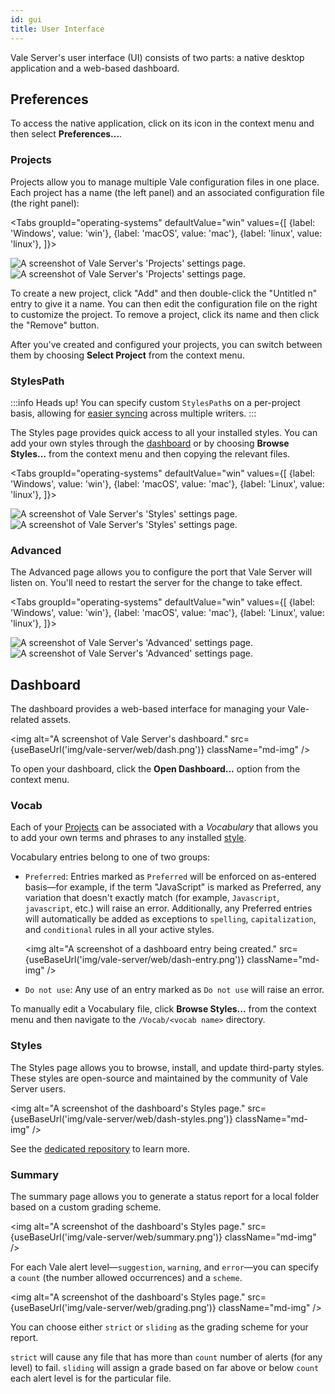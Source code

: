 ```yaml
---
id: gui
title: User Interface
---
```



Vale Server's user interface (UI) consists of two parts: a native desktop
application and a web-based dashboard.

## Preferences

To access the native application, click on its icon in the context menu and
then select <b>Preferences...</b>.

### Projects

Projects allow you to manage multiple Vale configuration files in one place.
Each project has a name (the left panel) and an associated configuration file
(the right panel):

<Tabs
  groupId="operating-systems"
  defaultValue="win"
  values={[
    {label: 'Windows', value: 'win'},
    {label: 'macOS', value: 'mac'},
    {label: 'linux', value: 'linux'},
  ]}>

  <TabItem value="win">
    <img
      alt="A screenshot of Vale Server's 'Projects' settings page."
      src={useBaseUrl('img/vale-server/win/projects.png')}
      className="sm-img"
    />
  </TabItem>

  <TabItem value="mac">
    <AdaptiveImg
      alt="A screenshot of Vale Server's 'Projects' settings page."
      src={useBaseUrl('img/vale-server/mac/projects')}
      format=".png"
      size="sm">
    </AdaptiveImg>
  </TabItem>

  <TabItem value="linux">
    <img
      alt="A screenshot of Vale Server's 'Projects' settings page."
      src={useBaseUrl('img/vale-server/linux/Projects.png')}
      className="sm-img"
    />
  </TabItem>

</Tabs>

To create a new project, click "Add" and then double-click the "Untitled n"
entry to give it a name. You can then edit the configuration file on the right
to customize the project. To remove a project, click its name and then click
the "Remove" button.

After you've created and configured your projects, you can switch between them
by choosing **Select Project** from the context menu.

### StylesPath

:::info Heads up!
You can specify custom `StylesPath`s on a per-project basis, allowing for
[easier syncing](/vale-server/concepts/syncing) across multiple writers.
:::

The Styles page provides quick access to all your installed styles. You can
add your own styles through the [dashboard](/vale-server/gui#dashboard) or by choosing
**Browse Styles...** from the context menu and then copying the relevant files.

<Tabs
  groupId="operating-systems"
  defaultValue="win"
  values={[
    {label: 'Windows', value: 'win'},
    {label: 'macOS', value: 'mac'},
    {label: 'Linux', value: 'linux'},
  ]}>

  <TabItem value="win">
    <img
      alt="A screenshot of Vale Server's 'Styles' settings page."
      src={useBaseUrl('img/vale-server/win/styles.png')}
      className="sm-img"
    />
  </TabItem>

  <TabItem value="mac">
    <AdaptiveImg
      alt="A screenshot of Vale Server's 'Styles' settings page."
      src={useBaseUrl('img/vale-server/mac/styles')}
      format=".png"
      size="sm">
    </AdaptiveImg>
  </TabItem>

  <TabItem value="linux">
    <img
      alt="A screenshot of Vale Server's 'Styles' settings page."
      src={useBaseUrl('img/vale-server/linux/Styles.png')}
      className="sm-img"
    />
  </TabItem>

</Tabs>

### Advanced

The Advanced page allows you to configure the port that Vale Server
will listen on. You'll need to restart the server for the change to
take effect.

<Tabs
  groupId="operating-systems"
  defaultValue="win"
  values={[
    {label: 'Windows', value: 'win'},
    {label: 'macOS', value: 'mac'},
    {label: 'Linux', value: 'linux'},
  ]}>

  <TabItem value="win">
    <img
      alt="A screenshot of Vale Server's 'Advanced' settings page."
      src={useBaseUrl('img/vale-server/win/advanced.png')}
      className="sm-img"
    />
  </TabItem>

  <TabItem value="mac">
    <AdaptiveImg
      alt="A screenshot of Vale Server's 'Advance' settings page."
      src={useBaseUrl('img/vale-server/mac/advanced')}
      format=".png"
      size="sm">
    </AdaptiveImg>
  </TabItem>

  <TabItem value="linux">
    <img
      alt="A screenshot of Vale Server's 'Advanced' settings page."
      src={useBaseUrl('img/vale-server/linux/Advanced.png')}
      className="sm-img"
    />
  </TabItem>


</Tabs>

## Dashboard

The dashboard provides a web-based interface for managing your Vale-related
assets.

<img
  alt="A screenshot of Vale Server's dashboard."
  src={useBaseUrl('img/vale-server/web/dash.png')}
  className="md-img"
/>

To open your dashboard, click the **Open Dashboard...** option from the context
menu.

### Vocab

Each of your [Projects](#projects) can be associated with a *Vocabulary* that
allows you to add your own terms and phrases to any installed [style](#styles).

Vocabulary entries belong to one of two groups:

- `Preferred`: Entries marked as `Preferred` will be enforced on as-entered
  basis&mdash;for example, if the term "JavaScript" is marked as Preferred, any
  variation that doesn't exactly match (for example, `Javascript`, `javascript`, etc.) will
  raise an error. Additionally, any Preferred entries will automatically be
  added as exceptions to `spelling`, `capitalization`, and `conditional` rules
  in all your active styles.

  <img
    alt="A screenshot of a dashboard entry being created."
    src={useBaseUrl('img/vale-server/web/dash-entry.png')}
    className="md-img"
  />

- `Do not use`: Any use of an entry marked as `Do not use` will raise an error.

To manually edit a Vocabulary file, click **Browse Styles...** from the context
menu and then navigate to the `/Vocab/<vocab name>` directory.

### Styles

The Styles page allows you to browse, install, and update third-party styles.
These styles are open-source and maintained by the community of Vale Server
users.

<img
    alt="A screenshot of the dashboard's Styles page."
    src={useBaseUrl('img/vale-server/web/dash-styles.png')}
    className="md-img"
/>

See the [dedicated repository](https://github.com/errata-ai/styles) to learn more.

### Summary

The summary page allows you to generate a status report for a local folder
based on a custom grading scheme.

<img
    alt="A screenshot of the dashboard's Styles page."
    src={useBaseUrl('img/vale-server/web/summary.png')}
    className="md-img"
/>

For each Vale alert level&mdash;`suggestion`, `warning`, and `error`&mdash;you
can specify a `count` (the number allowed occurrences) and a `scheme`.

<img
    alt="A screenshot of the dashboard's Styles page."
    src={useBaseUrl('img/vale-server/web/grading.png')}
    className="md-img"
/>

You can choose either `strict` or `sliding` as the grading scheme for your
report.

`strict` will cause any file that has more than `count` number of alerts
(for any level) to fail. `sliding` will assign a grade based on far above or
below `count` each alert level is for the particular file.
